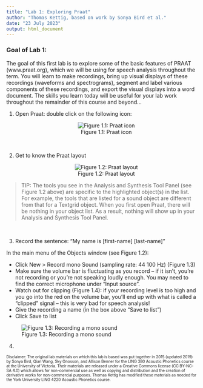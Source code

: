 ```yaml
---
title: "Lab 1: Exploring Praat"
author: "Thomas Kettig, based on work by Sonya Bird et al."
date: "23 July 2023"
output: html_document
---
```


### Goal of Lab 1:
The goal of this first lab is to explore some of the basic features of PRAAT (www.praat.org), which we will be using for speech analysis throughout the term. You will learn to make recordings, bring up visual displays of these recordings (waveforms and spectrograms), segment and label various components of these recordings, and export the visual displays into a word document. The skills you learn today will be useful for your lab work throughout the remainder of this course and beyond…

1. Open Praat: double click on the following icon:
<center>
![Figure 1.1: Praat icon](./Images/Figure1_1.png)
</center>
<br>

2. Get to know the Praat layout
<center>
![Figure 1.2: Praat layout](./Images/Figure1_2.png)
</center>

>TIP: The tools you see in the Analysis and Synthesis Tool Panel (see Figure 1.2 above) are specific to the highlighted object(s) in the list. For example, the tools that are listed for a sound object are different from that for a Textgrid object. When you first open Praat, there will be nothing in your object list. As a result, nothing will show up in your Analysis and Synthesis Tool Panel.

<br>

3. Record the sentence: “My name is [first-name] [last-name]” 

In the main menu of the Objects window (see Figure 1.2):

* Click New > Record mono Sound (sampling rate: 44 100 Hz) (Figure 1.3)
* Make sure the volume bar is fluctuating as you record – if it isn’t, you’re not recording or you’re not speaking loudly enough. You may need to find the correct microphone under “Input source”.
* Watch out for clipping (Figure 1.4): if your recording level is too high and you go into the red on the volume bar, you’ll end up with what is called a “clipped” signal – this is very bad for speech analysis!
* Give the recording a name (in the box above “Save to list”)
* Click Save to list

![Figure 1.3: Recording a mono sound](./Images/Figure1_3.png)

4.
<br>

<font size="1.5"> Disclaimer: The original lab materials on which this lab is based was put together in 2015 (updated 2019) by Sonya Bird, Qian Wang, Sky Onosson, and Allison Benner for the LING 380 Acoustic Phonetics course at the University of Victoria. Their materials are released under a Creative Commons license (CC BY-NC-SA 4.0) which allows for non-commercial use as well as copying and distribution and the creation of derivative works for non-commercial purposes. Thomas Kettig has modified these materials as needed for the York University LING 4220 Acoustic Phonetics course.</font>

